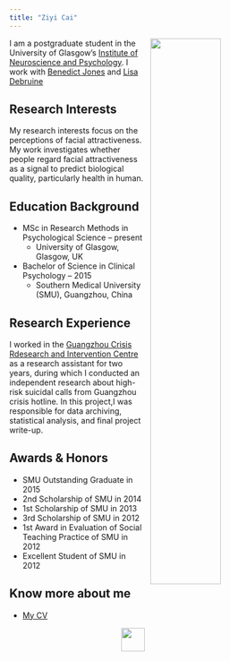 ```yaml
---
title: "Ziyi Cai"
---
```


<img src="image/Ziyi.JPG" 
     style="width: 50%;
     float: right;
     padding-left: 10px;">


I am a postgraduate student in the University of Glasgow's
[Institute of Neuroscience and Psychology](http://www.gla.ac.uk/researchinstitutes/neurosciencepsychology/).
I work with [Benedict Jones](https://www.gla.ac.uk/researchinstitutes/neurosciencepsychology/staff/benjones/) and [Lisa Debruine](https://www.gla.ac.uk/researchinstitutes/neurosciencepsychology/staff/lisadebruine/)

## Research Interests

My research interests focus on the perceptions of facial attractiveness.  My work investigates whether people regard facial attractiveness as a signal to predict biological quality, particularly health in human.



## Education Background

* MSc in Research Methods in Psychological Science -- present
    * University of Glasgow, Glasgow, UK

* Bachelor of Science in Clinical Psychology -- 2015
    * Southern Medical University (SMU), Guangzhou, China



## Research Experience

I worked in the [Guangzhou Crisis Rdesearch and Intervention Centre](http://www.gzcrisis.com) as a research assistant for two years, during which I conducted an independent research about high-risk suicidal calls from Guangzhou crisis hotline. In this project,I was responsible for data archiving, statistical analysis, and final project write-up.  


## Awards & Honors

* SMU Outstanding Graduate in 2015 
* 2nd Scholarship of SMU in 2014
* 1st Scholarship of SMU in 2013
* 3rd Scholarship of SMU in 2012
* 1st Award in Evaluation of Social Teaching Practice of SMU in 2012
* Excellent Student of SMU in 2012

## Know more about me
* [My CV](CV.pdf)



<a href="https://www.facebook.com/cai.abby">
  <img src="image/fb.png" align="right" style="width:42px;height:42px;border:0;">
</a>

















